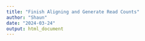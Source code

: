 ```yaml
---
title: "Finish Aligning and Generate Read Counts"
author: "Shaun"
date: "2024-03-24"
output: html_document
---
```


```bash

```

